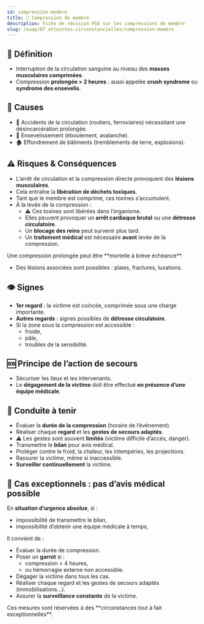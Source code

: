 ---
id: compression-membre
title: 💢 Compression de membre
description: Fiche de révision PSE sur les compressions de membre
slug: /suap/07_atteintes-circonstancielles/compression-membre
---


## 💢 Définition

- Interruption de la circulation sanguine au niveau des **masses musculaires comprimées**.
- Compression **prolongée > 2 heures** : aussi appelée **crush syndrome** ou **syndrome des ensevelis**.

## 📌 Causes

- 🚗 Accidents de la circulation (routiers, ferroviaires) nécessitant une désincarcération prolongée.
- 🧱 Ensevelissement (éboulement, avalanche).
- 🏚️ Effondrement de bâtiments (tremblements de terre, explosions).

## ⚠️ Risques & Conséquences

- L’arrêt de circulation et la compression directe provoquent des **lésions musculaires**.
- Cela entraîne la **libération de déchets toxiques**.
- Tant que le membre est comprimé, ces toxines s’accumulent.
- À la levée de la compression :
  - ⚠️ Ces toxines sont libérées dans l’organisme.
  - Elles peuvent provoquer un **arrêt cardiaque brutal** ou une **détresse circulatoire**.
  - Un **blocage des reins** peut survenir plus tard.
  - Un **traitement médical** est nécessaire **avant** levée de la compression.

<Admonition type="warning">
Une compression prolongée peut être **mortelle à brève échéance**.
</Admonition>

- Des lésions associées sont possibles : plaies, fractures, luxations.

## 👁️ Signes

- **1er regard** : la victime est coincée, comprimée sous une charge importante.
- **Autres regards** : signes possibles de **détresse circulatoire**.
- Si la zone sous la compression est accessible :
  - froide,
  - pâle,
  - troubles de la sensibilité.

## 🆘 Principe de l’action de secours

- Sécuriser les lieux et les intervenants.
- Le **dégagement de la victime** doit être effectué **en présence d’une équipe médicale**.

## 🔧 Conduite à tenir

- Évaluer la **durée de la compression** (horaire de l’événement).
- Réaliser chaque **regard** et les **gestes de secours adaptés**.
- ⚠️ Les gestes sont souvent **limités** (victime difficile d’accès, danger).
- Transmettre le **bilan** pour avis médical.
- Protéger contre le froid, la chaleur, les intempéries, les projections.
- Rassurer la victime, même si inaccessible.
- **Surveiller continuellement** la victime.

## 🚨 Cas exceptionnels : pas d’avis médical possible

En **situation d’urgence absolue**, si :

- impossibilité de transmettre le bilan,
- impossibilité d’obtenir une équipe médicale à temps,

Il convient de :

- Évaluer la durée de compression.
- Poser un **garrot** si :
  - compression > 4 heures,
  - ou hémorragie externe non accessible.
- Dégager la victime dans tous les cas.
- Réaliser chaque regard et les gestes de secours adaptés (immobilisations...).
- Assurer la **surveillance constante** de la victime.

<Admonition type="danger">
Ces mesures sont réservées à des **circonstances tout à fait exceptionnelles**.
</Admonition>